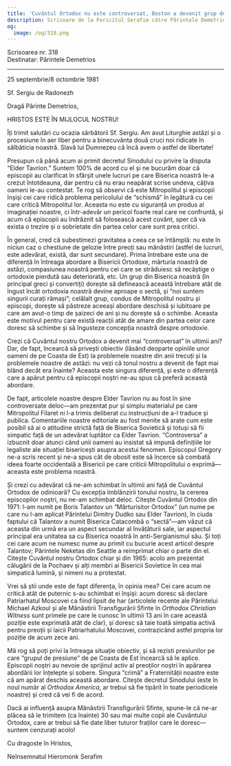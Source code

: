 ```yaml
---
title: 'Cuvântul Ortodox nu este controversat, Boston a devenit grup de presiune'
description: Scrisoare de la Fericitul Serafim către Părintele Demetrios.
og:
  image: /og/318.png
---
```


<div style={{textAlign:'right', fontFamily:'monospace'}}>Scrisoarea nr. 318</div>
<div style={{textAlign:'left', fontFamily:'monospace'}}>Destinatar: Părintele Demetrios</div>

---

25 septembrie/8 octombrie 1981

Sf. Sergiu de Radonezh

Dragă Părinte Demetrios,

HRISTOS ESTE ÎN MIJLOCUL NOSTRU!

Îți trimit salutări cu ocazia sărbătorii Sf. Sergiu. Am avut Liturghie astăzi și o procesiune în aer liber pentru a binecuvânta două cruci noi ridicate în sălbăticia noastră. Slavă lui Dumnezeu că încă avem o astfel de libertate!

Presupun că până acum ai primit decretul Sinodului cu privire la disputa “Elder Tavrion.” Suntem 100% de acord cu el și ne bucurăm doar că episcopii au clarificat în sfârșit unele lucruri pe care Biserica noastră le-a crezut întotdeauna, dar pentru că nu erau neapărat scrise undeva, câțiva oameni le-au contestat. Te rog să observi că este Mitropolitul și episcopii înșiși cei care ridică problema pericolului de “schismă” în legătură cu cei care critică Mitropolitul lor. Aceasta nu este cu siguranță un produs al imaginației noastre, ci într-adevăr un pericol foarte real care ne confruntă, și acum că episcopii au îndrăznit să folosească acest cuvânt, sper că va exista o trezire și o sobrietate din partea celor care sunt prea critici.

În general, cred că subestimezi gravitatea a ceea ce se întâmplă: nu este în niciun caz o chestiune de gelozie între preoți sau mănăstiri (astfel de lucruri, este adevărat, există, dar sunt secundare). Prima întrebare este una de diferență în întreaga abordare a Bisericii Ortodoxe, mărturia noastră de astăzi, compasiunea noastră pentru cei care se străduiesc să recâștige o ortodoxie pierdută sau deteriorată, etc. Un grup din Biserica noastră (în principal greci și convertiți) dorește să definească această întrebare atât de îngust încât ortodoxia noastră devine aproape o sectă, și “noi suntem singurii curați rămași”; celălalt grup, condus de Mitropolitul nostru și episcopi, dorește să păstreze aceeași abordare deschisă și iubitoare pe care am avut-o timp de șaizeci de ani și nu dorește să o schimbe. Aceasta este motivul pentru care există reacții atât de amare din partea celor care doresc să schimbe și să îngusteze concepția noastră despre ortodoxie.

Crezi că Cuvântul nostru Ortodox a devenit mai “controversat” în ultimii ani? Dar, de fapt, încearcă să privești obiectiv (lăsând deoparte opiniile unor oameni de pe Coasta de Est) la problemele noastre din anii trecuți și la problemele noastre de astăzi: nu vezi că tonul nostru a devenit de fapt mai blând decât era înainte? Aceasta este singura diferență, și este o diferență care a apărut pentru că episcopii noștri ne-au spus că preferă această abordare.

De fapt, articolele noastre despre Elder Tavrion nu au fost în sine controversate deloc—am prezentat pur și simplu materialul pe care Mitropolitul Filaret ni l-a trimis deliberat cu instrucțiuni de a-l traduce și publica. Comentariile noastre editoriale au fost menite să arate cum este posibil să ai o atitudine strictă față de Biserica Sovietică și totuși să fii simpatic față de un adevărat luptător ca Elder Tavrion. “Controversa” a izbucnit doar atunci când unii oameni au insistat să impună definițiile lor legaliste ale situației bisericești asupra acestui fenomen. Episcopul Gregory ne-a scris recent și ne-a spus cât de obosit este să încerce să combată ideea foarte occidentală a Bisericii pe care criticii Mitropolitului o exprimă—aceasta este problema noastră.

Și crezi cu adevărat că ne-am schimbat în ultimii ani față de Cuvântul Ortodox de odinioară? Cu excepția îmblânzirii tonului nostru, la cererea episcopilor noștri, nu ne-am schimbat deloc. Citește Cuvântul Ortodox din 1971: l-am numit pe Boris Talantov un “Mărturisitor Ortodox” (un nume pe care nu l-am aplicat Părintelui Dimitry Dudko sau Elder Tavrion), în ciuda faptului că Talantov a numit Biserica Catacombă o “sectă”—am văzut că aceasta din urmă era un aspect secundar al învățăturii sale, iar aspectul principal era unitatea sa cu Biserica noastră în anti-Sergianismul său. Și toți cei care acum ne numesc nume au primit cu bucurie acest articol despre Talantov; Părintele Neketas din Seattle a reimprimat chiar o parte din el. Citește Cuvântul nostru Ortodox chiar și din 1965: acolo am prezentat călugării de la Pochaev și alți membri ai Bisericii Sovietice în cea mai simpatică lumină, și nimeni nu a protestat.

Vrei să știi unde este de fapt diferența, în opinia mea? Cei care acum ne critică atât de puternic s-au schimbat ei înșiși: acum doresc să declare Patriarhatul Moscovei ca fiind lipsit de har (articolele recente ale Părintelui Michael Azkoul și ale Mănăstirii Transfigurării Sfinte în *Orthodox Christian Witness* sunt primele pe care le cunosc în ultimii 13 ani în care această poziție este exprimată atât de clar), și doresc să taie toată simpatia activă pentru preoții și laicii Patriarhatului Moscovei, contrazicând astfel propria lor poziție de acum zece ani.

Mă rog să poți privi la întreaga situație obiectiv, și să rezisti presiunilor pe care “grupul de presiune” de pe Coasta de Est încearcă să le aplice. Episcopii noștri au nevoie de sprijinul activ al preoților noștri în apărarea abordării lor înțelepte și sobere. Singura “crimă” a Fraternității noastre este că am apărat deschis această abordare. Citește decretul Sinodului (este în noul număr al *Orthodox America*, ar trebui să fie tipărit în toate periodicele noastre) și cred că vei fi de acord.

Dacă ai influență asupra Mănăstirii Transfigurării Sfinte, spune-le că ne-ar plăcea să le trimitem (ca înainte) 30 sau mai multe copii ale Cuvântului Ortodox, care ar trebui să fie date liber tuturor fraților care le doresc—suntem cenzurați acolo!

Cu dragoste în Hristos,

Neînsemnatul Hieromonk Serafim